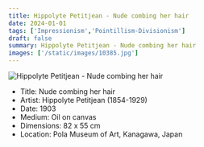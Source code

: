 ```yaml
---
title: Hippolyte Petitjean - Nude combing her hair
date: 2024-01-01
tags: ['Impressionism','Pointillism-Divisionism']
draft: false
summary: Hippolyte Petitjean - Nude combing her hair
images: ['/static/images/10385.jpg']
---
```


![Hippolyte Petitjean - Nude combing her hair](/static/images/10385.jpg)

* Title: Nude combing her hair
* Artist: Hippolyte Petitjean (1854-1929)
* Date: 1903
* Medium: Oil on canvas
* Dimensions: 82 x 55 cm 
* Location: Pola Museum of Art, Kanagawa, Japan



